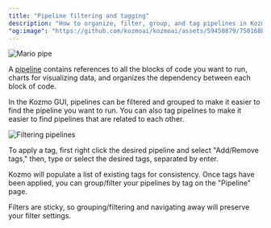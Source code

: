 ```yaml
---
title: "Pipeline filtering and tagging"
description: "How to organize, filter, group, and tag pipelines in Kozmo."
"og:image": "https://github.com/kozmoai/kozmoai/assets/59450879/750168bc-9a42-4083-badd-adc120b5f97b"
---
```


![Mario pipe](https://github.com/kozmoai/kozmoai/assets/59450879/750168bc-9a42-4083-badd-adc120b5f97b)

A [pipeline](/design/core-abstractions#pipeline) contains references to all the blocks of code you want to run, charts for visualizing data, and organizes the dependency between each block of code.

In the Kozmo GUI, pipelines can be filtered and grouped to make it easier to find the pipeline you want to run. You can also tag pipelines to make it easier to find pipelines that are related to each other.

![Filtering pipelines](https://user-images.githubusercontent.com/1066980/255380712-3d86d4ac-255b-4894-8a5f-45c10b7c68c8.gif)

To apply a tag, first right click the desired pipeline and select "Add/Remove tags," then, type or select the desired tags, separated by enter.

Kozmo will populate a list of existing tags for consistency. Once tags have been applied, you can group/filter your pipelines by tag on the "Pipeline" page.

Filters are sticky, so grouping/filtering and navigating away will preserve your filter settings.
